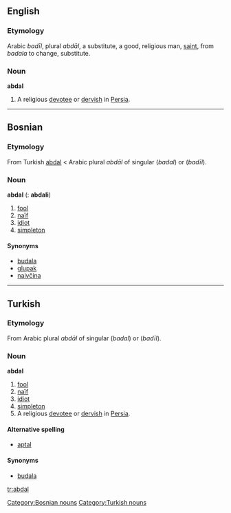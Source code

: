 ==English==
===Etymology===
Arabic ''badīl'', plural ''abdāl'', a substitute, a good, religious man, [[saint]], from ''badala'' to change, substitute.
===Noun===
'''abdal'''
# A religious [[devotee]] or [[dervish]] in [[Persia]].

----

==Bosnian==
===Etymology===
From Turkish [[abdal#Turkish|abdal]] < Arabic plural ''abdāl'' of singular {{ARchar|[[بدل|بَدَل]]}} (''badal'') or {{ARchar|[[بديل|بَدِيل]]}} (''badīl'').
===Noun===
'''abdal''' {{m}} {{s}} ({{p}}: '''abdali''')
#[[fool]]
#[[naïf]]
#[[idiot]]
#[[simpleton]]
====Synonyms====
*[[budala#Bosnian|budala]]
*[[glupak#Bosnian|glupak]]
*[[naivčina#Bosnian|naivčina]]
[[Category:Bosnian nouns]]

----

==Turkish==
===Etymology===
From Arabic plural ''abdāl'' of singular {{ARchar|[[بدل|بَدَل]]}} (''badal'') or {{ARchar|[[بديل|بَدِيل]]}} (''badīl'').
===Noun===
'''abdal'''
#[[fool]]
#[[naïf]]
#[[idiot]]
#[[simpleton]]
#A religious [[devotee]] or [[dervish]] in [[Persia]].
====Alternative spelling====
*[[aptal#Turkish|aptal]]
====Synonyms====
*[[budala#Bosnian|budala]]
[[Category:Turkish nouns]]

[[tr:abdal]]